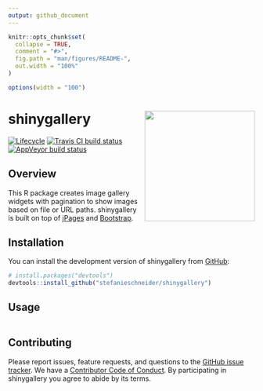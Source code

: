 ```yaml
---
output: github_document
---
```


<!-- README.md is generated from README.Rmd. Please edit that file -->

```r
knitr::opts_chunk$set(
  collapse = TRUE,
  comment = "#>",
  fig.path = "man/figures/README-",
  out.width = "100%"
)

options(width = "100")
```

# shinygallery <img src="man/figures/example.png" align="right" width="225" />

[![Lifecycle](https://img.shields.io/badge/lifecycle-experimental-orange.svg)](https://www.tidyverse.org/lifecycle/#experimental)
[![Travis CI build status](https://travis-ci.org/stefanieschneider/shinygallery.svg?branch=master)](https://travis-ci.org/stefanieschneider/shinygallery)
[![AppVeyor build status](https://ci.appveyor.com/api/projects/status/github/stefanieschneider/shinygallery?branch=master&svg=true)](https://ci.appveyor.com/project/stefanieschneider/shinygallery)

## Overview

This R package creates image gallery widgets with pagination to show images based on file or URL paths. shinygallery is built on top of [jPages](https://github.com/luis-almeida/jPages) and [Bootstrap](https://getbootstrap.com/).

## Installation

You can install the development version of shinygallery from [GitHub](https://github.com/stefanieschneider/shinygallery):

``` r
# install.packages("devtools")
devtools::install_github("stefanieschneider/shinygallery")
```

## Usage

```r
```

## Contributing

Please report issues, feature requests, and questions to the [GitHub issue tracker](https://github.com/stefanieschneider/shinygallery/issues). We have a [Contributor Code of Conduct](https://github.com/stefanieschneider/shinygallery/blob/master/CODE_OF_CONDUCT.md). By participating in shinygallery you agree to abide by its terms.

